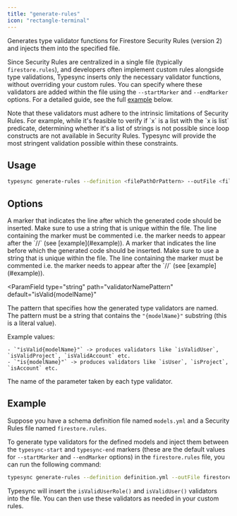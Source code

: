 ```yaml
---
title: "generate-rules"
icon: "rectangle-terminal"
---
```



Generates type validator functions for Firestore Security Rules (version 2) and injects them into the specified file.

Since Security Rules are centralized in a single file (typically `firestore.rules`), and developers often implement custom rules alongside type validations, Typesync inserts only the necessary validator functions, without overriding your custom rules. You can specify where these validators are added within the file using the `--startMarker` and `--endMarker` options. For a detailed guide, see the full [example](#example) below.

<Info>
  Note that these validators must adhere to the intrinsic limitations of
  Security Rules. For example, while it's feasible to verify if `x` is a list
  with the `x is list` predicate, determining whether it's a list of strings is
  not possible since loop constructs are not available in Security Rules.
  Typesync will provide the most stringent validation possible within these
  constraints.
</Info>

## Usage

```bash
typesync generate-rules --definition <filePathOrPattern> --outFile <filePath> --startMarker <startMarker> --endMarker <endMarker> --validatorNamePattern <validatorNamePattern> --validatorParamName <validatorParamName> --indentation <indentation> --debug <debug>
```

## Options

<DefinitionOption />
<OutFileOption />

<ParamField type="string" path="startMarker" default="typesync-start">
  A marker that indicates the line after which the generated code should be
  inserted. Make sure to use a string that is unique within the file. The line
  containing the marker must be commented i.e. the marker needs to appear after
  the `//` (see [example](#example)).

  </ParamField>

<ParamField type="string" path="endMarker" default="typesync-end">
  A marker that indicates the line before which the generated code should be
  inserted. Make sure to use a string that is unique within the file. The line
  containing the marker must be commented i.e. the marker needs to appear after
  the `//` (see [example](#example)).
</ParamField>

<ParamField
  type="string"
  path="validatorNamePattern"
  default="isValid{modelName}"
>
  The pattern that specifies how the generated type validators are named. The pattern must be a string that contains the `"{modelName}"` substring (this is a literal value).
  
  Example values:

    - `"isValid{modelName}"` -> produces validators like `isValidUser`, `isValidProject`, `isValidAccount` etc.
    - `"is{modelName}"` -> produces validators like `isUser`, `isProject`, `isAccount` etc.

  </ParamField>

<ParamField type="string" path="validatorParamName" default="data">
  The name of the parameter taken by each type validator.
</ParamField>

<IndentationOption />
<DebugOption />

## Example

Suppose you have a schema definition file named `models.yml` and a Security Rules file named `firestore.rules`.

<CodeGroup>
  <ExampleDefinition />
  <ExampleGenerationRulesBefore />
</CodeGroup>

To generate type validators for the defined models and inject them between the `typesync-start` and `typesync-end` markers (these are the default values for `--startMarker` and `--endMarker` options) in the `firestore.rules` file, you can run the following command:

```bash
typesync generate-rules --definition definition.yml --outFile firestore.rules
```

Typesync will insert the `isValidUserRole()` and `isValidUser()` validators into the file. You can then use these validators as needed in your custom rules.

<ExampleGenerationRules />
